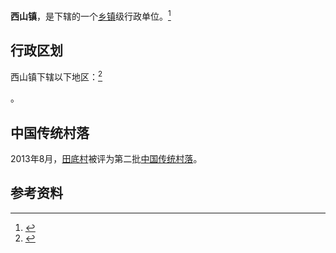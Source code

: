 {{中国乡级行政区|52/26/33/105/000}}

'''西山镇'''，是{{PRC admin/fullname|52/26/33/105/000|3}}下辖的一个[[乡镇|乡镇]]级行政单位。<ref>{{PRC admin/ref sgc|{{PRC admin/parent|52/26/33/105/000}}}}</ref>

== 行政区划 ==

西山镇下辖以下地区：<ref>{{PRC admin/ref sgc|52/26/33/105/000}}</ref>

{{PRC admin/children|52/26/33/105/000}}。

==中国传统村落==
2013年8月，[[田底村|田底村]]被评为第二批[[中国传统村落|中国传统村落]]。

== 参考资料 ==

{{reflist}}

{{行政区划小作品}}
{{PRC admin/navcat|52/26/33/105/000}}